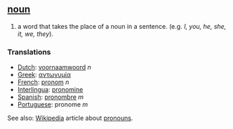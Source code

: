 == [[noun]] ==
# a word that takes the place of a noun in a sentence. (e.g. ''I, you, he, she, it, we, they'').

=== Translations ===
*[[Dutch]]: [[voornaamwoord]] ''n''
*[[Greek]]: [[αντωνυμία]]
*[[French]]: [[pronom]] ''n''
*[[Interlingua]]: [[pronomine]]
*[[Spanish]]: [http://es.wikipedia.org/wiki/pronombre pronombre] ''m''
*[[Portuguese]]: pronome ''m''

See also: [[Wikipedia]] article about [[w:pronoun|pronoun]]s.